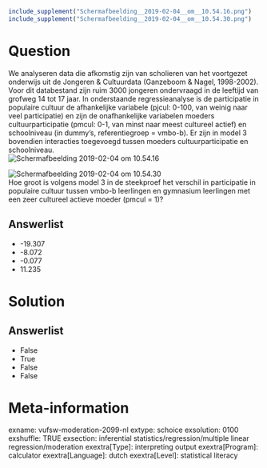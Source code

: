 ```r
include_supplement("Schermafbeelding__2019-02-04__om__10.54.16.png")
include_supplement("Schermafbeelding__2019-02-04__om__10.54.30.png")
```

Question
========
We analyseren data die afkomstig zijn van scholieren van het voortgezet
onderwijs uit de Jongeren & Cultuurdata (Ganzeboom & Nagel, 1998-2002).
Voor dit databestand zijn ruim 3000 jongeren ondervraagd in de leeftijd
van grofweg 14 tot 17 jaar. In onderstaande regressieanalyse is de
participatie in populaire cultuur de afhankelijke variabele (pjcul:
0-100, van weinig naar veel participatie) en zijn de onafhankelijke
variabelen moeders cultuurparticipatie (pmcul: 0-1, van minst naar meest
cultureel actief) en schoolniveau (in dummy’s, referentiegroep =
vmbo-b). Er zijn in model 3 bovendien interacties toegevoegd tussen
moeders cultuurparticipatie en schoolniveau.  
<img src="Schermafbeelding__2019-02-04__om__10.54.16.png"
class="fr-fic fr-dii tvcss_2"
alt="Schermafbeelding 2019-02-04 om 10.54.16" />  
  
<img src="Schermafbeelding__2019-02-04__om__10.54.30.png"
class="fr-fic fr-dii tvcss_3"
alt="Schermafbeelding 2019-02-04 om 10.54.30" />  
Hoe groot is volgens model 3 in de steekproef het verschil in
participatie in populaire cultuur tussen vmbo-b leerlingen en gymnasium
leerlingen met een zeer cultureel actieve moeder (pmcul = 1)?

Answerlist
----------
* -19.307
* -8.072
* -0.077
* 11.235

Solution
========










Answerlist
----------
* False
* True
* False
* False

Meta-information
================
exname: vufsw-moderation-2099-nl
extype: schoice
exsolution: 0100
exshuffle: TRUE
exsection: inferential statistics/regression/multiple linear regression/moderation
exextra[Type]: interpreting output
exextra[Program]: calculator
exextra[Language]: dutch
exextra[Level]: statistical literacy

